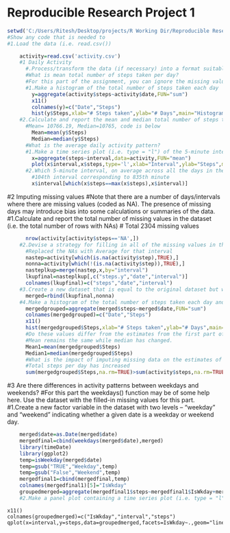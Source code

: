 Reproducible Research Project 1
========================================================
```r
setwd('C:/Users/Ritesh/Desktop/projects/R Working Dir/Reproducible Research/Project 1')
#Show any code that is needed to
#1.Load the data (i.e. read.csv())

    activity=read.csv('activity.csv')
    #1 Daily Activity
      #.Process/transform the data (if necessary) into a format suitable for your analysis
      #What is mean total number of steps taken per day?
      #For this part of the assignment, you can ignore the missing values in the dataset.
      #1.Make a histogram of the total number of steps taken each day
        y=aggregate(activity$steps~activity$date,FUN="sum")
        x11()
        colnames(y)=c("Date","Steps")
        hist(y$Steps,xlab="# Steps taken",ylab="# Days",main="Histogram of Number of Days grouped by Steps taken")
    #2.Calculate and report the mean and median total number of steps taken per day
      #Mean= 10766.19, Median=10765, code is below
        Mean=mean(y$Steps) 
        Median=median(y$Steps) 
      #What is the average daily activity pattern?
      #1.Make a time series plot (i.e. type = "l") of the 5-minute interval (x-axis) and the average number of steps taken, averaged across all days (y-axis)
        x=aggregate(steps~interval,data=activity,FUN="mean")
        plot(x$interval,x$steps,type='l',xlab="Interval",ylab="Steps",main="#Steps by interval")
      #2.Which 5-minute interval, on average across all the days in the dataset, contains the maximum number of steps?
        #104th interval corresponding to 835th minute
        x$interval[which(x$steps==max(x$steps),x$interval)]
```
#2 Imputing missing values
    #Note that there are a number of days/intervals where there are missing values (coded as NA). The presence of missing days may introduce bias into some calculations or summaries of the data.
    #1.Calculate and report the total number of missing values in the dataset (i.e. the total number of rows with NAs)
      # Total 2304 missing values
```r
      nrow(activity[activity$steps=='NA',])
    #2.Devise a strategy for filling in all of the missing values in the dataset. The strategy does not need to be sophisticated. For example, you could use the mean/median for that day, or the mean for that 5-minute interval, etc.
      #Replaced the NAs with Average for that interval
      nastep=activity[which(is.na(activity$step),TRUE),]
      nonna=activity[which(!(is.na(activity$step)),TRUE),]
      nasteplkup=merge(nastep,x,by="interval")
      lkupfinal=nasteplkup[,c("steps.y","date","interval")]
      colnames(lkupfinal)=c("steps","date","interval")
    #3.Create a new dataset that is equal to the original dataset but with the missing data filled in.
      merged=rbind(lkupfinal,nonna)
    #4.Make a histogram of the total number of steps taken each day and Calculate and report the mean and median total number of steps taken per day. 
      mergedgrouped=aggregate(merged$steps~merged$date,FUN="sum")
      colnames(mergedgrouped)=c("Date","Steps")
      x11()
      hist(mergedgrouped$Steps,xlab="# Steps taken",ylab="# Days",main="Histogram of Number of Days grouped by Steps taken")
      #Do these values differ from the estimates from the first part of the assignment? 
      #Mean remains the same while median has changed.
      Mean1=mean(mergedgrouped$Steps)
      Median1=median(mergedgrouped$Steps)
      #What is the impact of imputing missing data on the estimates of the total daily number of steps?
      #Total steps per day has increased
      sum(mergedgrouped$Steps,na.rm=TRUE)>sum(activity$steps,na.rm=TRUE)
```
#3 Are there differences in activity patterns between weekdays and weekends?
    #For this part the weekdays() function may be of some help here. Use the dataset with the filled-in missing values for this part.
    #1.Create a new factor variable in the dataset with two levels – “weekday” and “weekend” indicating whether a given date is a weekday or weekend day.
```r
    merged$date=as.Date(merged$date)
    mergedfinal=cbind(weekdays(merged$date),merged)
    library(timeDate)
    library(ggplot2)
    temp=isWeekday(merged$date)
    temp=gsub("TRUE","Weekday",temp)
    temp=gsub("False","Weekend",temp)
    mergedfinal1=cbind(mergedfinal,temp)
    colnames(mergedfinal1)[5]="IsWkday"
    groupedmerged=aggregate(mergedfinal1$steps~mergedfinal1$IsWkday+mergedfinal1$interval,FUN="mean")
    #2.Make a panel plot containing a time series plot (i.e. type = "l") of the 5-minute interval (x-axis) and the average number of steps taken, averaged across all weekday days or weekend days (y-axis). The plot should look something like the following, which was creating using simulated data:
```   
    x11()
    colnames(groupedmerged)=c("IsWkday","interval","steps")
    qplot(x=interval,y=steps,data=groupedmerged,facets=IsWkday~.,geom="line")
      
   
